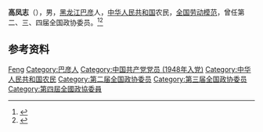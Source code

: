 '''高凤志'''（{{bd|1924年|}}），男，[[黑龙江|黑龙江]][[巴彦|巴彦]]人，[[中华人民共和国|中华人民共和国]]农民，[[全国劳动模范|全国劳动模范]]，曾任第二、三、四届全国政协委员。<ref>{{Cite book|title=历届全国政协委员人名辞典|author=|publisher=中国国际广播出版社|year=1996|isbn=9787507813746|location=北京|pages=286}}</ref><ref>{{Cite book|title=中华人民共和国职官志|author=何虎生, 李耀东, 向常福主编|publisher=中国社会出版社|year=2003|isbn=9787800883934|location=北京|pages=}}</ref>

== 参考资料 ==
{{reflist}}

{{中国人物小作品}}

{{Authority control}}
{{DEFAULTSORT:Gao高}}
[[Category:高姓|Feng]]
[[Category:巴彦人|Category:巴彦人]]
[[Category:中国共产党党员_(1948年入党)|Category:中国共产党党员 (1948年入党)]]
[[Category:中华人民共和国农民|Category:中华人民共和国农民]]
[[Category:第二届全国政协委员|Category:第二届全国政协委员]]
[[Category:第三届全国政协委员|Category:第三届全国政协委员]]
[[Category:第四屆全國政協委員|Category:第四屆全國政協委員]]